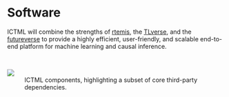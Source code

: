 # Software {#sec-software}

ICTML will combine the strengths of [rtemis](https://rtemis.org), the 
[TLverse](https://tlverse.org/), and the [futureverse](https://www.futureverse.org/) to provide a
highly efficient, user-friendly, and scalable end-to-end platform for machine learning and causal
inference.

<br>

![](assets/ICTML_graph.svg){.centered-img}
: ICTML components, highlighting a subset of core third-party dependencies.
